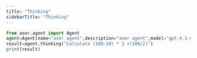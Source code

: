 ```yaml
---
title: "Thinking"
sidebarTitle: "Thinking"
---
```


```python
from aser.agent import Agent
agent=Agent(name="aser agent",description="aser agent",model="gpt-4.1-mini")
result=agent.thinking("Calculate (100-10) * 3 +(100/2)")
print(result)
```